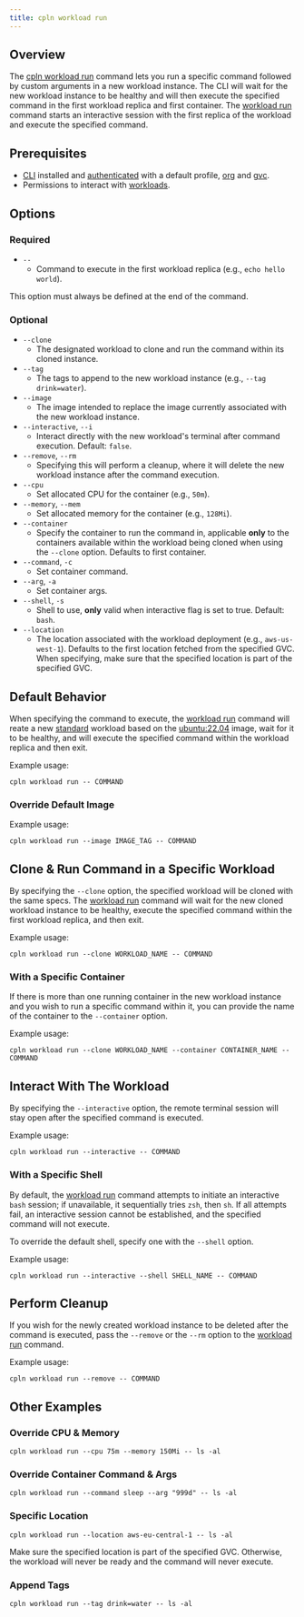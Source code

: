 ```yaml
---
title: cpln workload run
---
```


## Overview

The [cpln workload run](/reference/cli#workload-run) command lets you run a specific command followed by custom arguments in a new workload instance. The CLI will wait for the new workload instance to be healthy and will then execute the specified command in the first workload replica and first container. The [workload run](/reference/cli#workload-run) command starts an interactive session with the first replica of the workload and execute the specified command.

## Prerequisites

- [CLI](/reference/cli) installed and [authenticated](../manage-profile) with a default profile, [org](/reference/org) and [gvc](/reference/gvc).
- Permissions to interact with [workloads](/reference/workload#permissions).

## Options

### Required

- `--`
  - Command to execute in the first workload replica (e.g., `echo hello world`).

<Info>This option must always be defined at the end of the command.</Info>

### Optional

- `--clone`
  - The designated workload to clone and run the command within its cloned instance.
- `--tag`
  - The tags to append to the new workload instance (e.g., `--tag drink=water`).
- `--image`
  - The image intended to replace the image currently associated with the new workload instance.
- `--interactive`, `--i`
  - Interact directly with the new workload's terminal after command execution. Default: `false`.
- `--remove`, `--rm`
  - Specifying this will perform a cleanup, where it will delete the new workload instance after the command execution.
- `--cpu`
  - Set allocated CPU for the container (e.g., `50m`).
- `--memory`, `--mem`
  - Set allocated memory for the container (e.g., `128Mi`).
- `--container`
  - Specify the container to run the command in, applicable **only** to the containers available within the workload being cloned when using the `--clone` option. Defaults to first container.
- `--command`, `-c`
  - Set container command.
- `--arg`, `-a`
  - Set container args.
- `--shell`, `-s`
  - Shell to use, **only** valid when interactive flag is set to true. Default: `bash`.
- `--location`
  - The location associated with the workload deployment (e.g., `aws-us-west-1`). Defaults to the first location fetched from the specified GVC. When specifying, make sure that the specified location is part of the specified GVC.

## Default Behavior

When specifying the command to execute, the [workload run](/reference/cli#workload-run) command will reate a new [standard](/reference/workload#standard) workload based on the [ubuntu:22.04](https://hub.docker.com/layers/library/ubuntu/22.04/images/sha256-81bba8d1dde7fc1883b6e95cd46d6c9f4874374f2b360c8db82620b33f6b5ca1?context=explore) image, wait for it to be healthy, and will execute the specified command within the workload replica and then exit.

Example usage:

```
cpln workload run -- COMMAND
```

### Override Default Image

Example usage:

```
cpln workload run --image IMAGE_TAG -- COMMAND
```

## Clone & Run Command in a Specific Workload

By specifying the `--clone` option, the specified workload will be cloned with the same specs. The [workload run](/reference/cli#workload-run) command will wait for the new cloned workload instance to be healthy, execute the specified command within the first workload replica, and then exit.

Example usage:

```
cpln workload run --clone WORKLOAD_NAME -- COMMAND
```

### With a Specific Container

If there is more than one running container in the new workload instance and you wish to run a specific command within it, you can provide the name of the container to the `--container` option.

Example usage:

```
cpln workload run --clone WORKLOAD_NAME --container CONTAINER_NAME -- COMMAND
```

## Interact With The Workload

By specifying the `--interactive` option, the remote terminal session will stay open after the specified command is executed.

Example usage:

```
cpln workload run --interactive -- COMMAND
```

### With a Specific Shell

By default, the [workload run](/reference/cli#workload-run) command attempts to initiate an interactive `bash` session; if unavailable, it sequentially tries `zsh`, then `sh`. If all attempts fail, an interactive session cannot be established, and the specified command will not execute.

To override the default shell, specify one with the `--shell` option.

Example usage:

```
cpln workload run --interactive --shell SHELL_NAME -- COMMAND
```

## Perform Cleanup

If you wish for the newly created workload instance to be deleted after the command is executed, pass the `--remove` or the `--rm` option to the [workload run](/reference/cli#workload-run) command.

Example usage:

```
cpln workload run --remove -- COMMAND
```

## Other Examples

### Override CPU & Memory

```
cpln workload run --cpu 75m --memory 150Mi -- ls -al
```

### Override Container Command & Args

```
cpln workload run --command sleep --arg "999d" -- ls -al
```

### Specific Location

```
cpln workload run --location aws-eu-central-1 -- ls -al
```

<Note>
  Make sure the specified location is part of the specified GVC. Otherwise, the workload will never be ready and the command will never
  execute.
</Note>

### Append Tags

```
cpln workload run --tag drink=water -- ls -al
```
